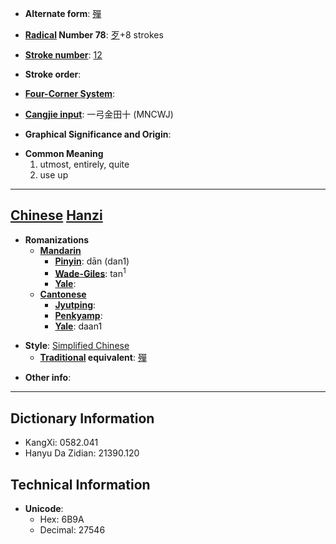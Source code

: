 * '''Alternate form''': [[殫]]

* '''[[Wiktionary:Chinese radical index| Radical]] Number 78''': [[Wiktionary:Chinese radical index 歹|歹]]+8 strokes

* '''[[Wiktionary:Chinese total strokes index|Stroke number]]''': [[Wiktionary:Chinese total strokes index 12|12]]

* '''Stroke order''': 

* '''[[Wiktionary:Chinese four corner index|Four-Corner System]]''': 

* '''[[Wiktionary:Chinese Cangjie index|Cangjie input]]''': 一弓金田十 (MNCWJ)

* '''Graphical Significance and Origin''': 

* '''Common Meaning'''
*#utmost, entirely, quite
*# use up


----

== [[Chinese]] [[Hanzi]] ==

* '''Romanizations'''
** '''[[Mandarin]]'''
*** '''[[Pinyin]]''': dān (dan1)
*** '''[[Wade-Giles]]''': tan<sup>1</sup>
*** '''[[Yale]]''': 
** '''[[Cantonese]]'''
*** '''[[Jyutping]]''':
*** '''[[Penkyamp]]''': 
*** '''[[Yale]]''': daan1

* '''Style''': [[Simplified Chinese]] 
** '''[[Traditional Chinese|Traditional]] equivalent''': [[殫]]

* '''Other info''': 

----

== Dictionary Information ==

* KangXi: 0582.041
* Hanyu Da Zidian: 21390.120

== Technical Information ==

* '''Unicode''':
** Hex: 6B9A
** Decimal: 27546